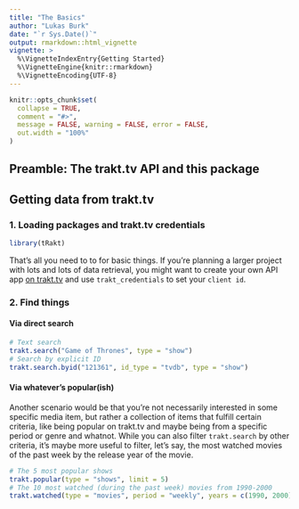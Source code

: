 ```yaml
---
title: "The Basics"
author: "Lukas Burk"
date: "`r Sys.Date()`"
output: rmarkdown::html_vignette
vignette: >
  %\VignetteIndexEntry{Getting Started}
  %\VignetteEngine{knitr::rmarkdown}
  %\VignetteEncoding{UTF-8}
---
```


```r
knitr::opts_chunk$set(
  collapse = TRUE,
  comment = "#>",
  message = FALSE, warning = FALSE, error = FALSE,
  out.width = "100%"
)
```

## Preamble: The trakt.tv API and this package


## Getting data from trakt.tv

### 1. Loading packages and trakt.tv credentials

```r
library(tRakt)
```

That's all you need to to for basic things. If you're planning a larger project with lots and lots of data retrieval, you might want to create your own API app [on trakt.tv](https://trakt.tv/oauth/applications) and use `trakt_credentials` to set your `client id`.

### 2. Find things

#### Via direct search

```r
# Text search
trakt.search("Game of Thrones", type = "show")
# Search by explicit ID
trakt.search.byid("121361", id_type = "tvdb", type = "show")
```

#### Via whatever's popular(ish)

Another scenario would be that you're not necessarily interested in some specific media item, but rather a collection of items that fulfill certain criteria, like being popular on trakt.tv and maybe being from a specific period or genre and whatnot. While you can also filter `trakt.search` by other criteria, it's maybe more useful to filter, let's say, the most watched movies of the past week by the release year of the movie.

```r
# The 5 most popular shows
trakt.popular(type = "shows", limit = 5)
# The 10 most watched (during the past week) movies from 1990-2000
trakt.watched(type = "movies", period = "weekly", years = c(1990, 2000))
```

